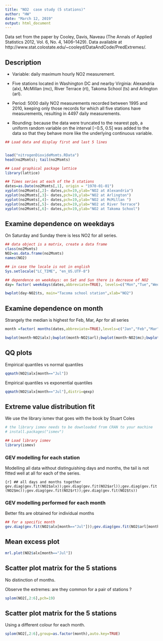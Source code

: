 ```yaml
---
title: "NO2  case study (5 stations)"
author: "HW"
date: "March 12, 2019"
output: html_document
---
```


Data set from the paper  by Cooley,  Davis, Naveau (The Annals of Applied Statistics 2012, Vol. 6, No. 4, 1406–1429). 
 Data available  at  http://www.stat.colostate.edu/~cooleyd/DataAndCode/PredExtremes/.

## Description

- Variable:  daily maximum hourly NO2 measurement.

- Five stations located in Washington DC and nearby Virginia: Alexandria (alx), McMillan (mc), River Terrace (rt), Takoma School (ts) and Arlington (arl).

- Period: 5000 daily NO2 measurements recorded between 1995 and 2010, keeping only those records for which all five stations have measurements, resulting in 4497 daily measurements. 

- Rounding: because the data were truncated to the nearest ppb, a uniform random variable on the interval [−0.5, 0.5] was added to the data so that they behave more like the underlying continuous variable.

```r

## Load data and display first and last 5 lines


load("nitrogenDioxideMsmts.RData")
head(no2Msmts); tail(no2Msmts)
```


```r

## Load graphical package lattice 
library(lattice)

## Times series at each of the 5 stations
dates=as.Date(no2Msmts[,1], origin = "1970-01-01")
xyplot(no2Msmts[,2]~ dates,pch=19,ylab="NO2 at Alexandria")
xyplot(no2Msmts[,3]~ dates,pch=19,ylab="NO2 at Arlington")
xyplot(no2Msmts[,4]~ dates,pch=19,ylab="NO2 at McMillan ")
xyplot(no2Msmts[,5]~ dates,pch=19,ylab="NO2 at River Terrace")
xyplot(no2Msmts[,6]~ dates,pch=19,ylab="NO2 at Takoma School")
```

## Examine dependence on weekdays

On Saturday and Sunday there is less NO2 for all series.

```r
## data object is a matrix, create a data frame
class(no2Msmts)
NO2=as.data.frame(no2Msmts)
names(NO2)
```

```r

## in case the locale is not in english
Sys.setlocale("LC_TIME", "en_US.UTF-8")
```

```r

## dependence on weekdays: on Sat and Sun there is decrease of NO2
day= factor( weekdays(dates,abbreviate=TRUE), levels=c("Mon","Tue","Wed","Thu", "Fri", "Sat", "Sun"),ordered=TRUE)

bwplot(day~NO2$ts, main="Tacoma school station",xlab="NO2")

```



## Examine dependence on month

Strangely the median is highest for Feb, Mar, Apr for all series

```r
month =factor( months(dates,abbreviate=TRUE),levels=c("Jan","Feb","Mar","Apr","May","Jun","Jul","Aug","Sep","Oct","Nov","Dec"),ordered=TRUE)

bwplot(month~NO2$alx);bwplot(month~NO2$arl);bwplot(month~NO2$mc);bwplot(month~NO2$rt);bwplot(month~NO2$ts)

```

## QQ plots

Empirical quantiles vs normal quantiles

```r
qqmath(NO2$alx[month=="Jul"])
```

Empirical quantiles vs exponential quantiles

```r
qqmath(NO2$alx[month=="Jul"],distri=qexp)
```


## Extreme value distribution fit

We use the library ismev that goes with the book by Stuart Coles

```r
# the library ismev needs to be downloaded from CRAN to your machine
# install.packages("ismev")

## Load library ismev
library(ismev)
```

### GEV modelling for each station

Modelling all data without distinguishing days and months, the tail is not fitted well at all for each of the series.

```{r]
## all days and months together
gev.diag(gev.fit(NO2$alx));gev.diag(gev.fit(NO2$arl));gev.diag(gev.fit(NO2$mc));gev.diag(gev.fit(NO2$rt));gev.diag(gev.fit(NO2$ts))
```

### GEV modelling performed for each month

Better fits are obtained for individual months

```r
## for a specific month
gev.diag(gev.fit(NO2$alx[month=="Jul"]));gev.diag(gev.fit(NO2$arl[month=="Jul"]));gev.diag(gev.fit(NO2$mc[month=="Jul"]));gev.diag(gev.fit(NO2$rt[month=="Jul"]));gev.diag(gev.fit(NO2$ts[month=="Jul"]))

```

## Mean excess plot

```r
mrl.plot(NO2$alx[month=="Jul"])
```


## Scatter plot matrix for the 5 stations

No distinction of months.

Observe the extremes: are they common for a pair of stations ?

```r
splom(NO2[,2:6],pch=19)

```


## Scatter plot matrix for the 5 stations

Using a different colour for each month.


```r
splom(NO2[,2:6],group=as.factor(month),auto.key=TRUE)
```
